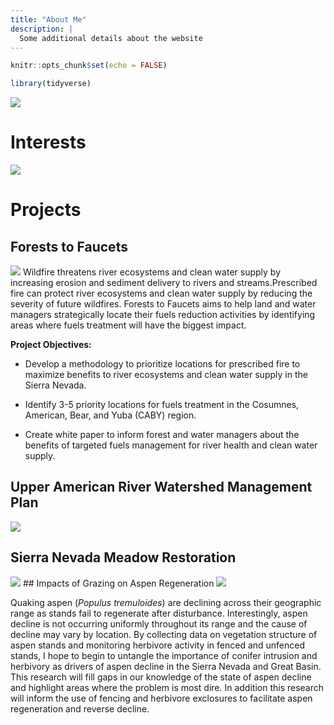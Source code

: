 ```yaml
---
title: "About Me"
description: |
  Some additional details about the website
---
```


```r
knitr::opts_chunk$set(echo = FALSE)

library(tidyverse)
```
![](/Users/alliehacker/Desktop/Bren/Winter_2021/Advanced Data/personal_website/Hacker_Allison_Resume_Jan_2021.jpg)

# Interests
![](/Users/alliehacker/Desktop/Bren/Winter_2021/Advanced Data/personal_website/NF_Cosumnes.jpg)

# Projects

## Forests to Faucets
![](/Users/alliehacker/Desktop/Bren/Winter_2021/Advanced Data/personal_website/ENF.jpg)
Wildfire threatens river ecosystems and clean water supply by increasing erosion and sediment delivery to rivers and streams.Prescribed fire can protect river ecosystems and clean water supply by reducing the severity of future wildfires. Forests to Faucets aims to help land and water managers strategically locate their fuels reduction activities by identifying areas where fuels treatment will have the biggest impact. 

**Project Objectives:**

* Develop a methodology to prioritize locations for prescribed fire to maximize benefits to river ecosystems and clean water supply in the Sierra Nevada.

* Identify 3-5 priority locations for fuels treatment in the Cosumnes, American, Bear, and Yuba (CABY) region.

* Create white paper to inform forest and water managers about the benefits of targeted fuels management for river health and clean water supply.

## Upper American River Watershed Management Plan
![](/Users/alliehacker/Desktop/Bren/Winter_2021/Advanced Data/personal_website/Coloma1.jpg)

## Sierra Nevada Meadow Restoration
![](/Users/alliehacker/Desktop/Bren/Winter_2021/Advanced Data/personal_website/IMG_4207.jpeg)
## Impacts of Grazing on Aspen Regeneration
![](/Users/alliehacker/Desktop/Bren/Winter_2021/Advanced Data/personal_website/IMG_4580.jpeg)

Quaking aspen (*Populus tremuloides*) are declining across their geographic range as stands fail to regenerate after disturbance. Interestingly, aspen decline is not occurring uniformly throughout its range and the cause of decline may vary by location. By collecting data on vegetation structure of aspen stands and monitoring herbivore activity in fenced and unfenced stands, I hope to begin to untangle the importance of conifer intrusion and herbivory as drivers of aspen decline in the Sierra Nevada and Great Basin. This research will fill gaps in our knowledge of the state of aspen decline and highlight areas where the problem is most dire. In addition this research will inform the use of fencing and herbivore exclosures to facilitate aspen regeneration and reverse decline.
